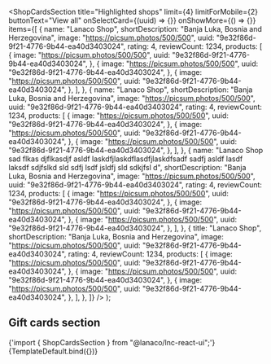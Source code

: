 


<Meta
  title="Landing sections/Shop Cards Section"
  component={ShopCardsSection}
/>

  <ShopCardsSection
    title="Highlighted shops"
    limit={4}
    limitForMobile={2}
    buttonText="View all"
    onSelectCard={(uuid) => {}}
    onShowMore={() => {}}
    items={[
      {
        name: "Lanaco Shop",
        shortDescription: "Banja Luka, Bosnia and Herzegovina",
        image: "https://picsum.photos/500/500",
        uuid: "9e32f86d-9f21-4776-9b44-ea40d3403024",
        rating: 4,
        reviewCount: 1234,
        products: [
          {
            image: "https://picsum.photos/500/500",
            uuid: "9e32f86d-9f21-4776-9b44-ea40d3403024",
          },
          {
            image: "https://picsum.photos/500/500",
            uuid: "9e32f86d-9f21-4776-9b44-ea40d3403024",
          },
          {
            image: "https://picsum.photos/500/500",
            uuid: "9e32f86d-9f21-4776-9b44-ea40d3403024",
          },
        ],
      },
      {
        name: "Lanaco Shop",
        shortDescription: "Banja Luka, Bosnia and Herzegovina",
        image: "https://picsum.photos/500/500",
        uuid: "9e32f86d-9f21-4776-9b44-ea40d3403024",
        rating: 4,
        reviewCount: 1234,
        products: [
          {
            image: "https://picsum.photos/500/500",
            uuid: "9e32f86d-9f21-4776-9b44-ea40d3403024",
          },
          {
            image: "https://picsum.photos/500/500",
            uuid: "9e32f86d-9f21-4776-9b44-ea40d3403024",
          },
          {
            image: "https://picsum.photos/500/500",
            uuid: "9e32f86d-9f21-4776-9b44-ea40d3403024",
          },
        ],
      },
      {
        name: "Lanaco Shop sad flkas djflkasdjf asldf laskdfjlaskdflasdfjlaskdfsadf sadfj asldf lasdf laksdf sdjfslkd sld sdfj lsdf jsldfj sld sdkjfsl d",
        shortDescription: "Banja Luka, Bosnia and Herzegovina",
        image: "https://picsum.photos/500/500",
        uuid: "9e32f86d-9f21-4776-9b44-ea40d3403024",
        rating: 4,
        reviewCount: 1234,
        products: [
          {
            image: "https://picsum.photos/500/500",
            uuid: "9e32f86d-9f21-4776-9b44-ea40d3403024",
          },
          {
            image: "https://picsum.photos/500/500",
            uuid: "9e32f86d-9f21-4776-9b44-ea40d3403024",
          },
          {
            image: "https://picsum.photos/500/500",
            uuid: "9e32f86d-9f21-4776-9b44-ea40d3403024",
          },
        ],
      },
      {
        title: "Lanaco Shop",
        shortDescription: "Banja Luka, Bosnia and Herzegovina",
        image: "https://picsum.photos/500/500",
        uuid: "9e32f86d-9f21-4776-9b44-ea40d3403024",
        rating: 4,
        reviewCount: 1234,
        products: [
          {
            image: "https://picsum.photos/500/500",
            uuid: "9e32f86d-9f21-4776-9b44-ea40d3403024",
          },
          {
            image: "https://picsum.photos/500/500",
            uuid: "9e32f86d-9f21-4776-9b44-ea40d3403024",
          },
          {
            image: "https://picsum.photos/500/500",
            uuid: "9e32f86d-9f21-4776-9b44-ea40d3403024",
          },
        ],
      },
    ]}
  />
);

## Gift cards section

<SyntaxHighlighter language="jsx" style={nord}>
  {'import { ShopCardsSection } from "@lanaco/lnc-react-ui";'}
</SyntaxHighlighter>

<Canvas>
  <Story name="Default" args={{}}>
    {TemplateDefault.bind({})}
  </Story>
</Canvas>
